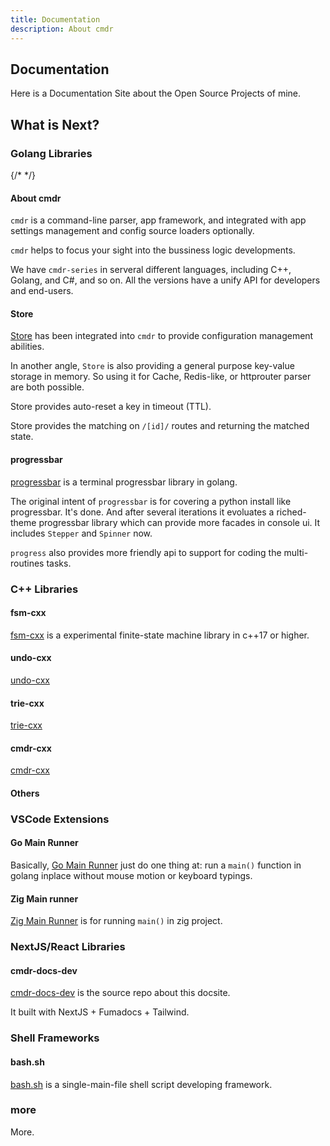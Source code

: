```yaml
---
title: Documentation
description: About cmdr
---
```


## Documentation

Here is a Documentation Site about the Open Source Projects of mine.

## What is Next?

### Golang Libraries

<Cards>
  <Card title="Cmdr(-go) v2 Documentation" href="./cmdr.v2/" />
  {/* <Card title="Cmdr(-go) v1 Documentation" href="./cmdr.v1/" /> */}
  <Card title="Store Manual (Go)" href="./store/" />
</Cards>

#### About cmdr

`cmdr` is a command-line parser, app framework, and integrated with app settings management and config source loaders optionally.

`cmdr` helps to focus your sight into the bussiness logic developments.

We have `cmdr-series` in serveral different languages, including C++, Golang, and C#, and so on. All the versions have a unify API for developers and end-users.

#### Store

[Store](https://github.com/hedzr/store) has been integrated into `cmdr` to provide configuration management abilities.

In another angle, `Store` is also providing a general purpose key-value storage in memory. So using it for Cache, Redis-like, or httprouter parser are both possible.

Store provides auto-reset a key in timeout (TTL).

Store provides the matching on `/[id]/` routes and returning the matched state.

#### progressbar

[progressbar](https://github.com/hedzr/progressbar) is a terminal progressbar library in golang.

The original intent of `progressbar` is for covering a python install like progressbar. It's done. And after several iterations it evoluates a riched-theme progressbar library which can provide more facades in console ui. It includes `Stepper` and `Spinner` now.

`progress` also provides more friendly api to support for coding the multi-routines tasks.

### C++ Libraries

#### fsm-cxx

[fsm-cxx](https://github.com/hedzr/fsm-cxx) is a experimental finite-state machine library in c++17 or higher.

#### undo-cxx

[undo-cxx](https://github.com/hedzr/undo-cxx)

#### trie-cxx

[trie-cxx](https://github.com/hedzr/trie-cxx)

#### cmdr-cxx

[cmdr-cxx](https://github.com/hedzr/cmdr-cxx)

#### Others

### VSCode Extensions

#### Go Main Runner

Basically, [Go Main Runner](https://github.com/hedzr/vscode-ext-go-main-runner) just do one thing at: run a `main()` function in golang inplace without mouse motion or keyboard typings.

#### Zig Main runner

[Zig Main Runner](https://github.com/hedzr/vscode-ext-zig-main-runner) is for running `main()` in zig project.

### NextJS/React Libraries

#### cmdr-docs-dev

[cmdr-docs-dev](https://github.com/hedzr/cmdr-docs-dev) is the source repo about this docsite.

It built with NextJS + Fumadocs + Tailwind.

### Shell Frameworks

#### bash.sh

[bash.sh](https://github.com/hedzr/bash.sh) is a single-main-file shell script developing framework.

### more

More.
